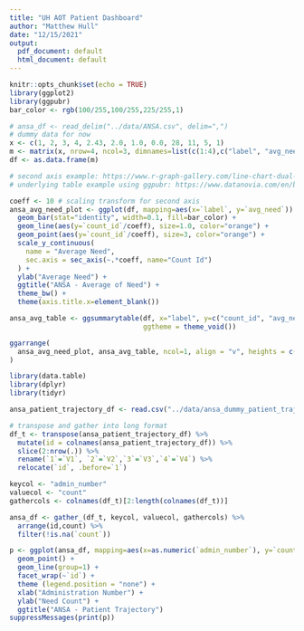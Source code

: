```yaml
---
title: "UH AOT Patient Dashboard"
author: "Matthew Hull"
date: "12/15/2021"
output:
  pdf_document: default
  html_document: default
---
```


```r
knitr::opts_chunk$set(echo = TRUE)
library(ggplot2)
library(ggpubr)
bar_color <- rgb(100/255,100/255,225/255,1)
```

```r
# ansa_df <- read_delim("../data/ANSA.csv", delim=",")
# dummy data for now
x <- c(1, 2, 3, 4, 2.43, 2.0, 1.0, 0.0, 28, 11, 5, 1)
m <- matrix(x, nrow=4, ncol=3, dimnames=list(c(1:4),c("label", "avg_need", "count_id")))
df <- as.data.frame(m)
```


```r
# second axis example: https://www.r-graph-gallery.com/line-chart-dual-Y-axis-ggplot2.html  
# underlying table example using ggpubr: https://www.datanovia.com/en/blog/how-to-create-a-beautiful-plots-in-r-with-summary-statistics-labels/

coeff <- 10 # scaling transform for second axis
ansa_avg_need_plot <- ggplot(df, mapping=aes(x=`label`, y=`avg_need`)) + 
  geom_bar(stat="identity", width=0.1, fill=bar_color) +
  geom_line(aes(y=`count_id`/coeff), size=1.0, color="orange") +
  geom_point(aes(y=`count_id`/coeff), size=3, color="orange") +
  scale_y_continuous(
    name = "Average Need",
    sec.axis = sec_axis(~.*coeff, name="Count Id")
  ) +
  ylab("Average Need") + 
  ggtitle("ANSA - Average of Need") + 
  theme_bw() +
  theme(axis.title.x=element_blank())  

ansa_avg_table <- ggsummarytable(df, x="label", y=c("count_id", "avg_need"), digits = 2,
                                 ggtheme = theme_void())

ggarrange(
  ansa_avg_need_plot, ansa_avg_table, ncol=1, align = "v", heights = c(0.80, 0.20)
)

```

```r
library(data.table)
library(dplyr)
library(tidyr)

ansa_patient_trajectory_df <- read.csv("../data/ansa_dummy_patient_trajectory.csv")

# transpose and gather into long format
df_t <- transpose(ansa_patient_trajectory_df) %>%
  mutate(id = colnames(ansa_patient_trajectory_df)) %>%
  slice(2:nrow(.)) %>%
  rename(`1`=`V1`, `2`=`V2`,`3`=`V3`,`4`=`V4`) %>%
  relocate(`id`, .before=`1`)

keycol <- "admin_number"
valuecol <- "count"
gathercols <- colnames(df_t)[2:length(colnames(df_t))]

ansa_df <- gather_(df_t, keycol, valuecol, gathercols) %>%
  arrange(id,count) %>%
  filter(!is.na(`count`))

p <- ggplot(ansa_df, mapping=aes(x=as.numeric(`admin_number`), y=`count`, color=`id`)) + 
  geom_point() + 
  geom_line(group=1) +
  facet_wrap(~`id`) +  
  theme (legend.position = "none") +
  xlab("Administration Number") +
  ylab("Need Count") +
  ggtitle("ANSA - Patient Trajectory")
suppressMessages(print(p))
```

